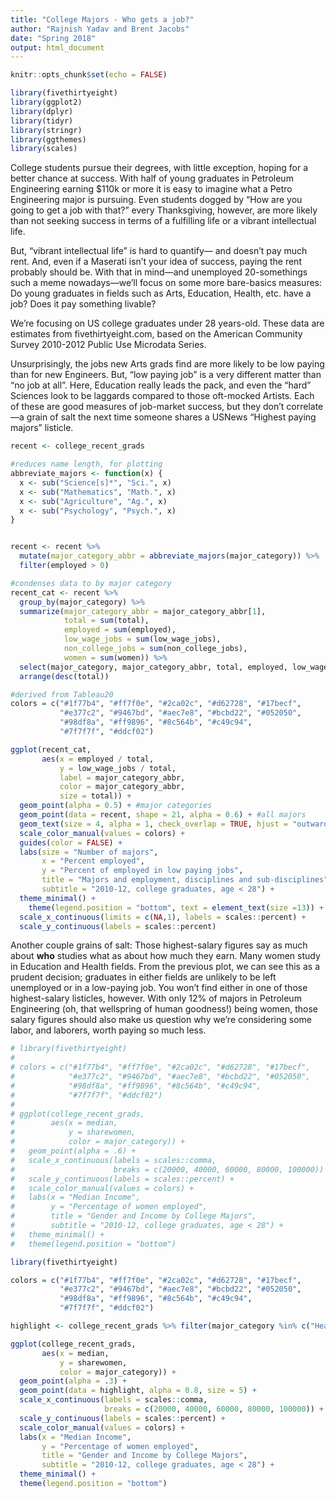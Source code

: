 ```yaml
---
title: "College Majors - Who gets a job?"
author: "Rajnish Yadav and Brent Jacobs"
date: "Spring 2018"
output: html_document
---
```


```r
knitr::opts_chunk$set(echo = FALSE)
```


```r
library(fivethirtyeight)
library(ggplot2)
library(dplyr)
library(tidyr)
library(stringr)
library(ggthemes)
library(scales)

```

College students pursue their degrees, with little exception, hoping for a better chance at success. With half of young graduates in Petroleum  Engineering earning $110k or more it is easy to imagine what a Petro Engineering major is pursuing. Even students dogged by “How are you going  to get a job with that?” every Thanksgiving, however, are more likely  than not seeking success in terms of a fulfilling life or a vibrant intellectual life. 

But, “vibrant intellectual life” is hard to quantify— and doesn’t pay much rent. And, even if a Maserati isn't your idea of success, paying the rent probably should be. With that in mind---and unemployed 20-somethings such a meme nowadays---we'll focus on some more bare-basics measures: Do young graduates in fields such as Arts, Education, Health, etc. have a job? Does it pay something livable?

We're focusing on US college graduates under 28 years-old. These data are estimates from fivethirtyeight.com, based on the American Community Survey 2010-2012 Public Use Microdata Series. 

Unsurprisingly, the jobs new Arts grads find are more likely to be low paying than for new Engineers. But, "low paying job" is a very different matter than "no job at all". Here, Education really leads the pack, and even the "hard" Sciences look to be laggards compared to those oft-mocked Artists. Each of these are good measures of job-market success, but they don't correlate---a grain of salt the next time someone shares a USNews "Highest paying majors" listicle. 


```r
recent <- college_recent_grads

#reduces name length, for plotting
abbreviate_majors <- function(x) { 
  x <- sub("Science[s]*", "Sci.", x)
  x <- sub("Mathematics", "Math.", x)
  x <- sub("Agriculture", "Ag.", x)
  x <- sub("Psychology", "Psych.", x)
}


recent <- recent %>%
  mutate(major_category_abbr = abbreviate_majors(major_category)) %>%
  filter(employed > 0)

#condenses data to by major category
recent_cat <- recent %>% 
  group_by(major_category) %>%
  summarize(major_category_abbr = major_category_abbr[1],
            total = sum(total),
            employed = sum(employed),
            low_wage_jobs = sum(low_wage_jobs),
            non_college_jobs = sum(non_college_jobs),
            women = sum(women)) %>%
  select(major_category, major_category_abbr, total, employed, low_wage_jobs, non_college_jobs, women) %>% 
  arrange(desc(total)) 

#derived from Tableau20
colors = c("#1f77b4", "#ff7f0e", "#2ca02c", "#d62728", "#17becf", 
           "#e377c2", "#9467bd", "#aec7e8", "#bcbd22", "#052050",  
           "#98df8a", "#ff9896", "#8c564b", "#c49c94", 
           "#7f7f7f", "#ddcf02")

ggplot(recent_cat, 
       aes(x = employed / total, 
           y = low_wage_jobs / total, 
           label = major_category_abbr, 
           color = major_category_abbr,
           size = total)) +
  geom_point(alpha = 0.5) + #major categories
  geom_point(data = recent, shape = 21, alpha = 0.6) + #all majors
  geom_text(size = 4, alpha = 1, check_overlap = TRUE, hjust = "outward", vjust = "outward") + 
  scale_color_manual(values = colors) +
  guides(color = FALSE) +
  labs(size = "Number of majors", 
       x = "Percent employed", 
       y = "Percent of employed in low paying jobs",
       title = "Majors and employment, disciplines and sub-disciplines",
       subtitle = "2010-12, college graduates, age < 28") +
  theme_minimal() +
    theme(legend.position = "bottom", text = element_text(size =13)) +
  scale_x_continuous(limits = c(NA,1), labels = scales::percent) + 
  scale_y_continuous(labels = scales::percent)

```


Another couple grains of salt: Those highest-salary figures say as much about **who** studies what as about how much they earn. Many women study in Education and Health fields. From the previous plot, we can see this as a prudent decision; graduates in either fields are unlikely to be left unemployed or in a low-paying job. You won't find either in one of those highest-salary listicles, however. With only 12% of majors in Petroleum Engineering (oh, that wellspring of human goodness!) being women, those salary figures should also make us question why we're considering some labor, and laborers, worth paying so much less. 


```r
# library(fivethirtyeight)
# 
# colors = c("#1f77b4", "#ff7f0e", "#2ca02c", "#d62728", "#17becf", 
#            "#e377c2", "#9467bd", "#aec7e8", "#bcbd22", "#052050",  
#            "#98df8a", "#ff9896", "#8c564b", "#c49c94", 
#            "#7f7f7f", "#ddcf02")
# 
# ggplot(college_recent_grads,
#        aes(x = median,
#            y = sharewomen,
#            color = major_category)) +
#   geom_point(alpha = .6) +
#   scale_x_continuous(labels = scales::comma,
#                      breaks = c(20000, 40000, 60000, 80000, 100000)) +
#   scale_y_continuous(labels = scales::percent) +
#   scale_color_manual(values = colors) +
#   labs(x = "Median Income",
#        y = "Percentage of women employed",
#        title = "Gender and Income by College Majors",
#        subtitle = "2010-12, college graduates, age < 28") +
#   theme_minimal() +
#   theme(legend.position = "bottom")

```

```r
library(fivethirtyeight)

colors = c("#1f77b4", "#ff7f0e", "#2ca02c", "#d62728", "#17becf", 
           "#e377c2", "#9467bd", "#aec7e8", "#bcbd22", "#052050",  
           "#98df8a", "#ff9896", "#8c564b", "#c49c94", 
           "#7f7f7f", "#ddcf02")

highlight <- college_recent_grads %>% filter(major_category %in% c("Health","Education","Engineering"))

ggplot(college_recent_grads,
       aes(x = median,
           y = sharewomen,
           color = major_category)) +
  geom_point(alpha = .3) +
  geom_point(data = highlight, alpha = 0.8, size = 5) + 
  scale_x_continuous(labels = scales::comma,
                     breaks = c(20000, 40000, 60000, 80000, 100000)) +
  scale_y_continuous(labels = scales::percent) +
  scale_color_manual(values = colors) +
  labs(x = "Median Income",
       y = "Percentage of women employed",
       title = "Gender and Income by College Majors",
       subtitle = "2010-12, college graduates, age < 28") +
  theme_minimal() +
  theme(legend.position = "bottom")

```
